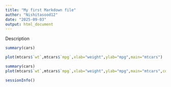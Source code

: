 ```yaml
---
title: "My first Markdown file"
author: "Nishitasood12"
date: "2025-09-03"
output: html_document
---
```


Description
```r

summary(cars)

plot(mtcars$`wt`,mtcars$`mpg`,xlab="weight",ylab="mpg",main="mtcars")

```
```r
summary(cars)
plot(mtcars$`wt`,mtcars$`mpg`,xlab="weight",ylab="mpg",main="mtcars",col="blue")
```

```r
sessionInfo()
```

